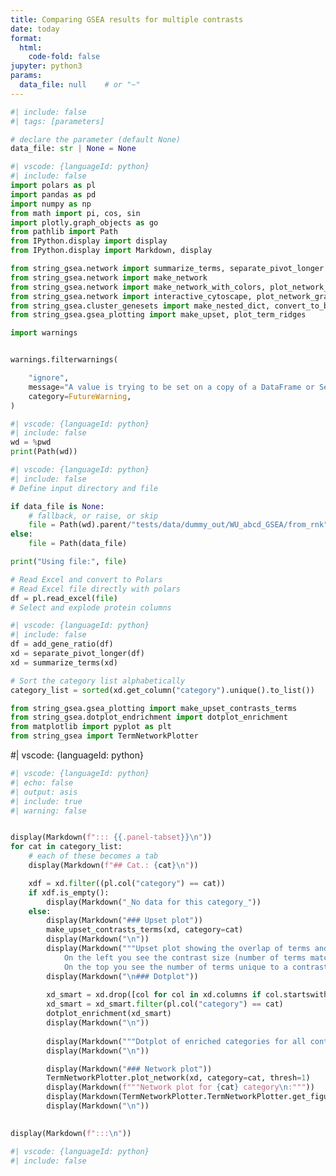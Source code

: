 ```yaml
---
title: Comparing GSEA results for multiple contrasts
date: today
format:
  html:
    code-fold: false
jupyter: python3
params:
  data_file: null    # or "~"
---
```




```python
#| include: false
#| tags: [parameters]

# declare the parameter (default None)
data_file: str | None = None
```

```python
#| vscode: {languageId: python}
#| include: false
import polars as pl
import pandas as pd
import numpy as np
from math import pi, cos, sin
import plotly.graph_objects as go
from pathlib import Path
from IPython.display import display
from IPython.display import Markdown, display

from string_gsea.network import summarize_terms, separate_pivot_longer
from string_gsea.network import make_network
from string_gsea.network import make_network_with_colors, plot_network_graph
from string_gsea.network import interactive_cytoscape, plot_network_graph_plotly, add_gene_ratio
from string_gsea.cluster_genesets import make_nested_dict, convert_to_binary, plot_term_distance_heatmap
from string_gsea.gsea_plotting import make_upset, plot_term_ridges

import warnings


warnings.filterwarnings(

    "ignore",
    message="A value is trying to be set on a copy of a DataFrame or Series through chained assignment",
    category=FutureWarning,
)
```

```python
#| vscode: {languageId: python}
#| include: false
wd = %pwd
print(Path(wd))
```


```python
#| vscode: {languageId: python}
#| include: false
# Define input directory and file

if data_file is None:
    # fallback, or raise, or skip
    file = Path(wd).parent/"tests/data/dummy_out/WU_abcd_GSEA/from_rnk"/"WUabcd_string_gsea_results_long.xlsx"
else:
    file = Path(data_file)

print("Using file:", file)

# Read Excel and convert to Polars
# Read Excel file directly with polars
df = pl.read_excel(file)
# Select and explode protein columns
```


```python
#| vscode: {languageId: python}
#| include: false
df = add_gene_ratio(df)
xd = separate_pivot_longer(df)
xd = summarize_terms(xd)

# Sort the category list alphabetically
category_list = sorted(xd.get_column("category").unique().to_list())
```


```python
from string_gsea.gsea_plotting import make_upset_contrasts_terms
from string_gsea.dotplot_endrichment import dotplot_enrichment
from matplotlib import pyplot as plt
from string_gsea import TermNetworkPlotter

```
#| vscode: {languageId: python}
```python
#| vscode: {languageId: python}
#| echo: false
#| output: asis
#| include: true
#| warning: false


display(Markdown(f"::: {{.panel-tabset}}\n"))
for cat in category_list:
    # each of these becomes a tab
    display(Markdown(f"## Cat.: {cat}\n"))

    xdf = xd.filter((pl.col("category") == cat))
    if xdf.is_empty():
        display(Markdown("_No data for this category_"))
    else:
        display(Markdown("### Upset plot"))
        make_upset_contrasts_terms(xd, category=cat)
        display(Markdown("\n"))
        display(Markdown("""Upset plot showing the overlap of terms and contrasts.
            On the left you see the contrast size (number of terms matching the contrast).
            On the top you see the number of terms unique to a contrast, or a combination of contrast."""))
        display(Markdown("\n### Dotplot"))
        
        xd_smart = xd.drop([col for col in xd.columns if col.startswith("protein")]).unique()
        xd_smart = xd_smart.filter(pl.col("category") == cat)
        dotplot_enrichment(xd_smart)
        display(Markdown("\n"))
        
        display(Markdown("""Dotplot of enriched categories for all contrasts. The size of the dot represents the gene ratio (number of proteins matching the term divided by the total number of proteins in the term), the color represents the -log10(FDR) (higher is better), the border color represents the direction of enrichment (blue - bottom, yellow - top, green - both ends)."""))
        display(Markdown("\n"))

        display(Markdown("### Network plot"))
        TermNetworkPlotter.plot_network(xd, category=cat, thresh=1)
        display(Markdown(f"""Network plot for {cat} category\n:"""))
        display(Markdown(TermNetworkPlotter.TermNetworkPlotter.get_figure_legend(one_contrast = False, category=cat, thresh=1)))
        display(Markdown("\n"))

        
display(Markdown(f":::\n"))
```


```python
#| vscode: {languageId: python}
#| include: false



```